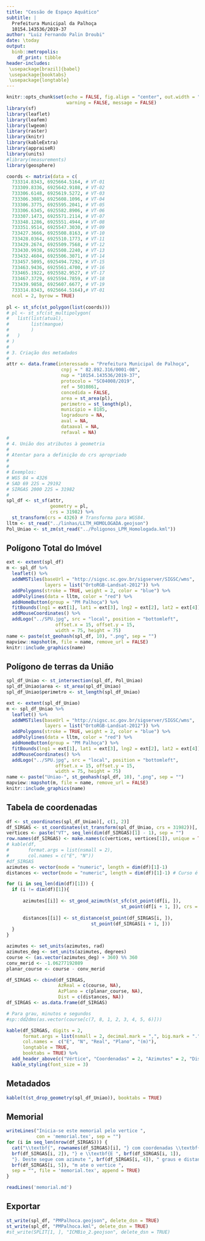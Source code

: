 ```yaml
---
title: "Cessão de Espaço Aquático"
subtitle: |
  Prefeitura Municipal da Palhoça  
  10154.143536/2019-37
author: "Luiz Fernando Palin Droubi"
date: \today
output: 
  binb::metropolis:
    df_print: tibble
header-includes:
 \usepackage[brazil]{babel}
 \usepackage{booktabs}
 \usepackage{longtable}
---
```


```r
knitr::opts_chunk$set(echo = FALSE, fig.align = "center", out.width = "100%", 
                      warning = FALSE, message = FALSE)
library(sf)
library(leaflet)
library(leafem)
library(lwgeom)
library(raster)
library(knitr)
library(kableExtra)
library(appraiseR)
library(units)
#library(measurements)
library(geosphere)
```

```r
coords <- matrix(data = c(
  733314.8343, 6925664.5164, # VT-01
  733309.8336, 6925642.9108, # VT-02
  733306.6148, 6925619.5272, # VT-03
  733306.3085, 6925608.1096, # VT-04
  733306.3775, 6925595.2041, # VT-05
  733306.6345, 6925582.8906, # VT-06
  733307.1473, 6925571.2114, # VT-07
  733348.1286, 6925551.4944, # VT-08
  733351.9514, 6925547.3030, # VT-09
  733427.3666, 6925508.8163, # VT-10
  733428.0364, 6925510.1773, # VT-11
  733429.2674, 6925509.7568, # VT-12
  733430.9938, 6925508.2240, # VT-13
  733432.4604, 6925506.3071, # VT-14
  733457.5095, 6925494.7292, # VT-15
  733463.9436, 6925561.4700, # VT-16
  733465.1922, 6925582.9527, # VT-17
  733467.3729, 6925594.7859, # VT-18
  733439.9858, 6925607.6677, # VT-19
  733314.8343, 6925664.5164),# VT-01
  ncol = 2, byrow = TRUE)
 
pl <- st_sfc(st_polygon(list(coords)))
# pl <- st_sfc(st_multipolygon(
#   list(list(atual), 
#        list(mangue)
#        )
#   )
# )
#
# 3. Criação dos metadados  
#
attr <- data.frame(interessado = "Prefeitura Municipal de Palhoça",
                    cnpj = " 82.892.316/0001-08",
                    nup = "10154.143536/2019-37",
                    protocolo = "SC04008/2019",
                    ref = 5010861,
                    concedida = FALSE,
                    area = st_area(pl),
                    perimetro = st_length(pl),
                    municipio = 8185,
                    logradouro = NA,
                    aval = NA,
                    dataaval = NA,
                    refaval = NA)
#
# 4. União dos atributos à geometria
#
# Atentar para a definição do crs apropriado
# 
#
# Exemplos:
# WGS 84 = 4326
# SAD 69 22S = 29192
# SIRGAS 2000 22S = 31982
#
spl_df <- st_sf(attr,
                geometry = pl, 
                crs = 31982) %>%
  st_transform(crs = 4326) # Transforma para WGS84.
lltm <- st_read("../linhas/LLTM_HOMOLOGADA.geojson")
Pol_Uniao <- st_zm(st_read("../Poligonos_LPM_Homologada.kml"))
```

## Polígono Total do Imóvel

```r
ext <- extent(spl_df)
m <- spl_df %>% 
  leaflet() %>% 
  addWMSTiles(baseUrl = "http://sigsc.sc.gov.br/sigserver/SIGSC/wms", 
              layers = list("OrtoRGB-Landsat-2012")) %>%
  addPolygons(stroke = TRUE, weight = 2, color = "blue") %>%
  addPolylines(data = lltm, color = "red") %>% 
  addHomeButton(group = "PM Palhoça") %>%
  fitBounds(lng1 = ext[1], lat1 = ext[3], lng2 = ext[2], lat2 = ext[4]) %>% 
  addMouseCoordinates() %>%
  addLogo("../SPU.jpg", src = "local", position = "bottomleft", 
                  offset.x = 15, offset.y = 15, 
                  width = 75, height = 75)
name <- paste(st_geohash(spl_df, 10), ".png", sep = "")
mapview::mapshot(m, file = name, remove_url = FALSE)
knitr::include_graphics(name)
```


## Polígono de terras da União

```r
spl_df_Uniao <- st_intersection(spl_df, Pol_Uniao)
spl_df_Uniao$area <- st_area(spl_df_Uniao)
spl_df_Uniao$perimetro <- st_length(spl_df_Uniao)
```

```r
ext <- extent(spl_df_Uniao)
m <- spl_df_Uniao %>% 
  leaflet() %>% 
  addWMSTiles(baseUrl = "http://sigsc.sc.gov.br/sigserver/SIGSC/wms", 
              layers = list("OrtoRGB-Landsat-2012")) %>%
  addPolygons(stroke = TRUE, weight = 2, color = "blue") %>%
  addPolylines(data = lltm, color = "red") %>% 
  addHomeButton(group = "PM Palhoça") %>%
  fitBounds(lng1 = ext[1], lat1 = ext[3], lng2 = ext[2], lat2 = ext[4]) %>% 
  addMouseCoordinates() %>%
  addLogo("../SPU.jpg", src = "local", position = "bottomleft", 
                  offset.x = 15, offset.y = 15, 
                  width = 75, height = 75)
name <- paste("Uniao-", st_geohash(spl_df, 10), ".png", sep = "")
mapview::mapshot(m, file = name, remove_url = FALSE)
knitr::include_graphics(name)
```


## Tabela de coordenadas

```r
df <- st_coordinates(spl_df_Uniao)[, c(1, 2)]
df_SIRGAS <- st_coordinates(st_transform(spl_df_Uniao, crs = 31982))[, c(1, 2)]
vertices <- paste("VT", seq_len(dim(df_SIRGAS)[1] - 1), sep = "")
row.names(df_SIRGAS) <- make.names(c(vertices, vertices[1]), unique = TRUE)
# kable(df,
#       format.args = list(nsmall = 2),
#       col.names = c("E", "N"))
#df_SIRGAS
azimutes <- vector(mode = "numeric", length = dim(df)[1]-1)
distances <- vector(mode = "numeric", length = dim(df)[1]-1) # Curso é o azimute de 0 a 360

for (i in seq_len(dim(df)[1])) {
  if (i != dim(df)[1]){
    
      azimutes[[i]] <- st_geod_azimuth(st_sfc(st_point(df[i, ]), 
                                          st_point(df[i + 1, ]), crs = 4326))
      
      distances[[i]] <- st_distance(st_point(df_SIRGAS[i, ]),
                               st_point(df_SIRGAS[i + 1, ]))
  }
}

azimutes <- set_units(azimutes, rad)
azimutes_deg <- set_units(azimutes, degrees)
course <- (as.vector(azimutes_deg) + 360) %% 360
conv_merid <- -1.06277192089
planar_course <- course - conv_merid

df_SIRGAS <- cbind(df_SIRGAS, 
                   AzReal = c(course, NA),
                   AzPlano = c(planar_course, NA),
                   Dist = c(distances, NA))
df_SIRGAS <- as.data.frame(df_SIRGAS)

# Para grau, minutos e segundos
#sp::dd2dms(as.vector(course[c(7, 8, 1, 2, 3, 4, 5, 6)]))

kable(df_SIRGAS, digits = 2,
      format.args = list(nsmall = 2, decimal.mark = ",", big.mark = "."),
      col.names =  c("E", "N", "Real", "Plano", "(m)"),
      longtable = TRUE, 
      booktabs = TRUE) %>%
  add_header_above(c("Vértice", "Coordenadas" = 2, "Azimutes" = 2, "Distância")) %>% 
  kable_styling(font_size = 3)
```

## Metadados

```r
kable(t(st_drop_geometry(spl_df_Uniao)), booktabs = TRUE)
```

## Memorial



```r
writeLines("Inicia-se este memorial pelo vertice ", 
           con = 'memorial.tex', sep = "")
for (i in seq_len(nrow(df_SIRGAS))) {
  cat("\\textbf{", rownames(df_SIRGAS)[i], "} com coordenadas \\textbf{N ", 
  brf(df_SIRGAS[i, 2]), "} e \\textbf{E ", brf(df_SIRGAS[i, 1]), 
  "}. Deste segue com azimute ", brf(df_SIRGAS[i, 4]), " graus e distancia ",
  brf(df_SIRGAS[i, 5]), "m ate o vertice ", 
  sep = "", file = 'memorial.tex', append = TRUE)
}
``` 

```r
readLines('memorial.md')
```

## Exportar

```r
st_write(spl_df, "PMPalhoca.geojson", delete_dsn = TRUE)
st_write(spl_df, "PMPalhoca.kml", delete_dsn = TRUE)
#st_write(SPLIT[1, ], "ICMBio_2.geojson", delete_dsn = TRUE)
```


